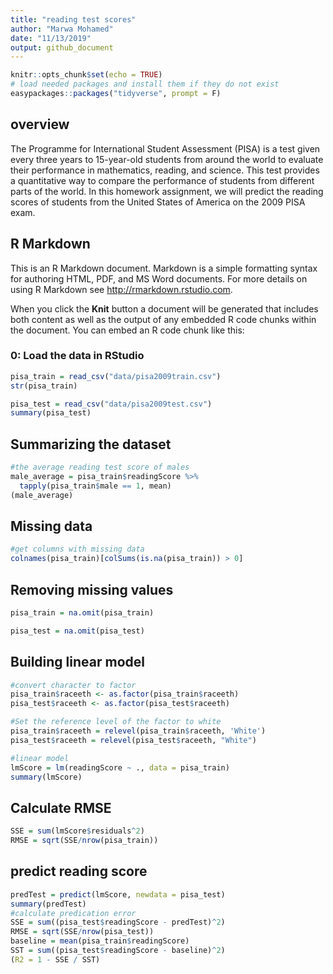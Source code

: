 ```yaml
---
title: "reading test scores"
author: "Marwa Mohamed"
date: "11/13/2019"
output: github_document
---
```


```r
knitr::opts_chunk$set(echo = TRUE)
# load needed packages and install them if they do not exist
easypackages::packages("tidyverse", prompt = F)
```
## overview
The Programme for International Student Assessment (PISA) is a test given every three years to 15-year-old students from around the world to evaluate their performance in mathematics, reading, and science. This test provides a quantitative way to compare the performance of students from different parts of the world. In this homework assignment, we will predict the reading scores of students from the United States of America on the 2009 PISA exam.

## R Markdown

This is an R Markdown document. Markdown is a simple formatting syntax for authoring HTML, PDF, and MS Word documents. For more details on using R Markdown see <http://rmarkdown.rstudio.com>.

When you click the **Knit** button a document will be generated that includes both content as well as the output of any embedded R code chunks within the document. You can embed an R code chunk like this:

### 0: Load the data in RStudio
```r
pisa_train = read_csv("data/pisa2009train.csv")
str(pisa_train)

pisa_test = read_csv("data/pisa2009test.csv")
summary(pisa_test)
```

## Summarizing the dataset
```r
#the average reading test score of males
male_average = pisa_train$readingScore %>% 
  tapply(pisa_train$male == 1, mean)
(male_average)
```
## Missing data
```r
#get columns with missing data
colnames(pisa_train)[colSums(is.na(pisa_train)) > 0]
```
## Removing missing values
```r
pisa_train = na.omit(pisa_train)

pisa_test = na.omit(pisa_test)
```

## Building linear model
```r
#convert character to factor
pisa_train$raceeth <- as.factor(pisa_train$raceeth)
pisa_test$raceeth <- as.factor(pisa_test$raceeth)

#Set the reference level of the factor to white
pisa_train$raceeth = relevel(pisa_train$raceeth, 'White')
pisa_test$raceeth = relevel(pisa_test$raceeth, "White")

#linear model
lmScore = lm(readingScore ~ ., data = pisa_train)
summary(lmScore)
```

## Calculate RMSE
```r
SSE = sum(lmScore$residuals^2)
RMSE = sqrt(SSE/nrow(pisa_train))
```

## predict reading score
```r
predTest = predict(lmScore, newdata = pisa_test)
summary(predTest)
#calculate predication error
SSE = sum((pisa_test$readingScore - predTest)^2)
RMSE = sqrt(SSE/nrow(pisa_test))
baseline = mean(pisa_train$readingScore)
SST = sum((pisa_test$readingScore - baseline)^2)
(R2 = 1 - SSE / SST)
```


